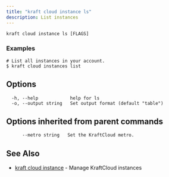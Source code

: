 ```yaml
---
title: "kraft cloud instance ls"
description: List instances
---
```


```
kraft cloud instance ls [FLAGS]
```

### Examples

```
# List all instances in your account.
$ kraft cloud instances list

```

## Options

```
  -h, --help            help for ls
  -o, --output string   Set output format (default "table")
```

## Options inherited from parent commands

```
      --metro string   Set the KraftCloud metro.
```

## See Also

* [kraft cloud instance](kraft_cloud_instance.md)	 - Manage KraftCloud instances

